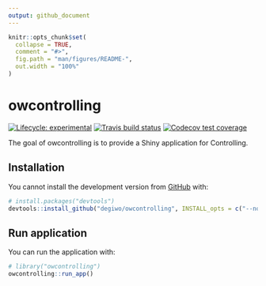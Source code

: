 ```yaml
---
output: github_document
---
```


<!-- README.md is generated from README.Rmd. Please edit that file -->

```r
knitr::opts_chunk$set(
  collapse = TRUE,
  comment = "#>",
  fig.path = "man/figures/README-",
  out.width = "100%"
)
```

# owcontrolling

<!-- badges: start -->
[![Lifecycle: experimental](https://img.shields.io/badge/lifecycle-experimental-orange.svg)](https://www.tidyverse.org/lifecycle/#experimental)
[![Travis build status](https://travis-ci.org/degiwo/owcontrolling.svg?branch=master)](https://travis-ci.org/degiwo/owcontrolling)
[![Codecov test coverage](https://codecov.io/gh/degiwo/owcontrolling/branch/master/graph/badge.svg)](https://codecov.io/gh/degiwo/owcontrolling?branch=master)
<!-- badges: end -->

The goal of owcontrolling is to provide a Shiny application for Controlling.

## Installation

You cannot install the development version from [GitHub](https://github.com/) with:

``` r
# install.packages("devtools")
devtools::install_github("degiwo/owcontrolling", INSTALL_opts = c("--no-multiarch"))
```
## Run application

You can run the application with:

``` r
# library("owcontrolling")
owcontrolling::run_app()
```

